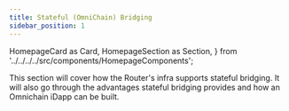 ```yaml
---
title: Stateful (OmniChain) Bridging
sidebar_position: 1
---
```


  HomepageCard as Card,
  HomepageSection as Section,
} from '../../../../src/components/HomepageComponents';

This section will cover how the Router's infra supports stateful bridging. It will also go through the advantages stateful bridging provides and how an Omnichain iDapp can be built.


<Section title="Start with Building" id="web-sdks">
  <Card
    title="Build your first Omnichain iDapp in 4 steps"
    description="Guide to build your first Omnichain iDapp in 4 simple steps. Beginning from writing the code to deployment."
    to="stateful-bridging/your-first-omnichain-dapp"
  />
</Section>
<Section title="Theoretical Concepts" id="web-sdks">
    <Card
    title="Stateful vs Stateless Bridging"
    description="Understand the difference between stateless and stateful bridging."
    to="stateful-bridging/stateful-vs-stateless-bridging"
  />
  <Card
    title="Benefits of Stateful Bridging"
    description="How can stateful bridging empower your dApp further?"
    to="stateful-bridging/benefits"
  />
  <Card
    title="High Level Architecture"
    description="How does stateful bridging works?"
    to="stateful-bridging/high-level-architecture"
  />
  </Section>
  <Section title="Advanced dApps" id="web-sdks">

  <Card
    title="Texchange"
    description="An iDapp which uses stateful bridging to facilitate exchange of testnet tokens"
    to="stateful-bridging/texchange"
  />
  </Section>